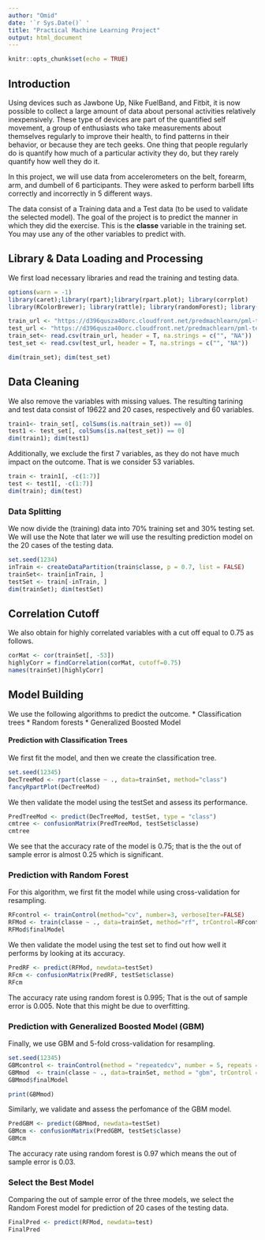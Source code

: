 ```yaml
---
author: "Omid"
date: '`r Sys.Date()` '
title: "Practical Machine Learning Project"
output: html_document
---
```


```r
knitr::opts_chunk$set(echo = TRUE)
```


## Introduction 
Using devices such as Jawbone Up, Nike FuelBand, and Fitbit,  it is now possible to collect a large amount of data about personal activities relatively inexpensively. These type of devices are part of the quantified self movement, a group of enthusiasts who take measurements about themselves regularly to improve their health, to find patterns in their behavior, or because they are tech geeks. One thing that people regularly do is quantify how much of a particular activity they do, but they rarely quantify how well they do it.

In this project, we will use data from accelerometers on the belt, forearm, arm, and dumbell of 6 participants. They were asked to perform barbell lifts correctly and incorrectly in 5 different ways.

The data consist of a Training data and a Test data (to be used to validate the selected model). The goal of the project is to predict the manner in which they did the exercise. This is the **classe** variable in the training set. You may use any of the other variables to predict with.

## Library & Data Loading and  Processing
We first load necessary libraries and read the training and testing data.
```r
options(warn = -1)
library(caret);library(rpart);library(rpart.plot); library(corrplot)
library(RColorBrewer); library(rattle); library(randomForest); library(gbm)
```

```r
train_url <- "https://d396qusza40orc.cloudfront.net/predmachlearn/pml-training.csv"
test_url <- "https://d396qusza40orc.cloudfront.net/predmachlearn/pml-testing.csv"
train_set<- read.csv(train_url, header = T, na.strings = c("", "NA"))
test_set <- read.csv(test_url, header = T, na.strings = c("", "NA"))

dim(train_set); dim(test_set)
```

## Data Cleaning
We also remove the variables with missing values. The resulting tarining and test data consist of 19622 and 20 cases, respectively and 60 variables. 
```r
train1<- train_set[, colSums(is.na(train_set)) == 0]
test1 <- test_set[, colSums(is.na(test_set)) == 0]
dim(train1); dim(test1)
```
Additionally, we exclude the first 7 variables, as they do not have much impact on the outcome. That is we consider 53 variables. 
```r
train <- train1[, -c(1:7)]
test <- test1[, -c(1:7)]
dim(train); dim(test)
```

### Data Splitting
We now divide the (training) data into 70%  training set and 30%  testing set. 
We will use the  Note that later we will use the resulting prediction model on the 20 cases of the testing data. 
```r
set.seed(1234) 
inTrain <- createDataPartition(train$classe, p = 0.7, list = FALSE)
trainSet<- train[inTrain, ]
testSet <- train[-inTrain, ]
dim(trainSet); dim(testSet)
```

## Correlation Cutoff
We also obtain for highly correlated variables with a cut off equal to 0.75 as follows. 
```r
corMat <- cor(trainSet[, -53])
highlyCorr = findCorrelation(corMat, cutoff=0.75)
names(trainSet)[highlyCorr]
```

## Model Building
We  use the following algorithms  to predict the outcome.
* Classification trees
* Random forests
* Generalized Boosted Model

#### Prediction with Classification Trees
We first fit the model, and then we create the classification tree. 
```r
set.seed(12345)
DecTreeMod <- rpart(classe ~ ., data=trainSet, method="class")
fancyRpartPlot(DecTreeMod)
```

We then validate the model  using the testSet and assess its performance. 
```r
PredTreeMod <- predict(DecTreeMod, testSet, type = "class")
cmtree <- confusionMatrix(PredTreeMod, testSet$classe)
cmtree
```
We see that the accuracy rate of the model is 0.75; that is the the out of sample error is almost 0.25 which is significant. 

### Prediction with Random Forest
For this algorithm, we first fit the model while using cross-validation for resampling. 
```r
RFcontrol <- trainControl(method="cv", number=3, verboseIter=FALSE)
RFMod <- train(classe ~ ., data=trainSet, method="rf", trControl=RFcontrol)
RFMod$finalModel
```
We then validate the model using the test set to find out how well it performs by looking at its accuracy. 
```r
PredRF <- predict(RFMod, newdata=testSet)
RFcm <- confusionMatrix(PredRF, testSet$classe)
RFcm
```
The accuracy rate using random forest is 0.995; That is the out of sample error is 0.005. Note that this might be due to overfitting.

### Prediction with Generalized Boosted  Model (GBM)
Finally, we use  GBM and 5-fold cross-validation for resampling. 
```r
set.seed(12345)
GBMcontrol <- trainControl(method = "repeatedcv", number = 5, repeats = 1)
GBMmod  <- train(classe ~ ., data=trainSet, method = "gbm", trControl = GBMcontrol, verbose = FALSE)
GBMmod$finalModel

print(GBMmod)
```
Similarly, we validate and assess the perfomance of the GBM model.  
```r
PredGBM <- predict(GBMmod, newdata=testSet)
GBMcm <- confusionMatrix(PredGBM, testSet$classe)
GBMcm
```
The accuracy rate using   random forest is 0.97 which means the out of sample error is 0.03.

### Select the Best Model
Comparing the  out of sample error of the three models, we select the Random Forest model for prediction of 20 cases of the testing data. 
```r
FinalPred <- predict(RFMod, newdata=test)
FinalPred
```

